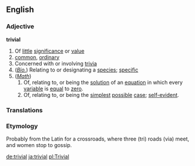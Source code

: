 ==English==
===Adjective===
'''trivial'''

#Of [[little]] [[significance]] or [[value]]
#[[common]], [[ordinary]]
#Concerned with or involving [[trivia]]
#(''[[biology|Bio.]]'') Relating to or designating a [[species]]; [[specific]]
#(''[[mathematics|Math]]'')
##Of, relating to, or being the [[solution]] of an [[equation]] in which every [[variable]] is [[equal]] to [[zero]].
##Of, relating to, or being the [[simplest]] [[possible]] [[case]]; [[self-evident]].


=== Translations ===
{{substub}}

===Etymology=== 
Probably from the Latin for a crossroads, where three (tri) roads (via) meet, and women stop to gossip.

{{substub}}
[[de:trivial]]
[[ja:trivial]]
[[pl:Trivial]]
